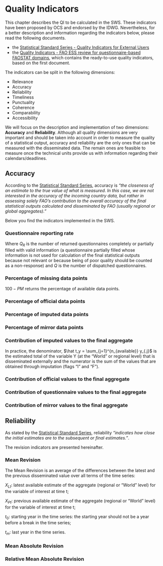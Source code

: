# **Quality Indicators** {#qualityIndicators}

This chapter describes the QI to be calculated in the SWS. These indicators have been proposed by OCS and endorsed by the IDWG. Nevertheless, for a better description and information regarding the indicators below, please read the following documents.

- the [Statistical Standard Series - Quality Indicators for External Users](http://intranet.fao.org/fileadmin/user_upload/scp/SSS_Quality_Indicators__rev20201201_.pdf) 
- the [Quality Indicators - FAO ESS review for questionnaire-based FAOSTAT domains](documentation/Quality_indicators_DRAFT_v20190628 (003).docx), which contains the ready-to-use quality indicators, based on the first document.

The indicators can be split in the following dimensions:

- Relevance
- Accuracy
- Reliability
- Timeliness
- Punctuality
- Coherence
- Comparability
- Accessibility

We will focus on the description and implementation of two dimensions: **Accuracy** and **Reliability**. Although all quality dimensions are very important and should be taken into account in order to measure the quality of a statistical output, accuracy and reliability are the only ones that can be measured with the disseminated data. The remain ones are feasible to measure once the technical units provide us with information regarding their calendars/deadlines.

## Accuracy

According to the [Statistical Standard Series](http://intranet.fao.org/fileadmin/user_upload/scp/SSS_Quality_Indicators__rev20201201_.pdf), accuracy is *"the closeness of an estimate to the true value of what is measured. In this case, we are not interested in the accuracy of the incoming country data, but rather in assessing solely FAO’s contribution to the overall accuracy of the final statistical outputs calculated and disseminated by FAO (usually regional or global aggregates)."*

Below you find the indicators implemented in the SWS.

### Questionnaire reporting rate

\begin{equation} 
  QRR = \frac{Q_R}{Q} \times 100
\end{equation} 

Where $Q_R$ is the number of returned questionnaires completely or partially filled with valid information (a questionnaire partially filled whose information is not used for calculation of the final statistical outputs because not relevant or because being of poor quality should be counted as a non-response) and $Q$ is the number of dispatched questionnaires.

### Percentage of missing data points

\begin{equation} 
  PM = \frac{n_{Missing}}{n_{Relevant}} \times 100
\end{equation} 

$100-PM$ returns the percentage of available data points.


### Percentage of official data points

\begin{equation} 
  RO = \frac{n_{Official}}{n_{Available}} \times 100
\end{equation} 


### Percentage of imputed data points

\begin{equation} 
  RI = \frac{n_{Imputed}}{n_{Available}} \times 100
\end{equation} 

### Percentage of mirror data points

\begin{equation} 
  RM = \frac{n_{Mirror}}{n_{Available}} \times 100
\end{equation} 

### Contribution of imputed values to the final aggregate

\begin{equation} 
  CIVT = \frac{\sum_{j=1}^{n_I} y_{Ij} + \sum_{j=1}^{n_F} y_{Fj}}{\sum_{j=1}^{n_{available}} y_{.j}} \times 100
\end{equation} 


In practice, the denominator, $\hat t_y = \sum_{j=1}^{n_{available}} y_{.j}$ is the estimated total of the variable Y (at the “World” or regional level) that is disseminated externally and the numerator is the sum of the values that are obtained through imputation (flags “I” and “F”).


### Contribution of official values to the final aggregate

\begin{equation} 
  COVT = \frac{\sum_{j=1}^{n_{official}} y_{official}}{\sum_{j=1}^{n_{available}} y_{.j}} \times 100
\end{equation} 


### Contribution of questionnaire values to the final aggregate

\begin{equation} 
  CQVT = \frac{\sum_{j=1}^{n_{quest}} y_{quest}}{\sum_{j=1}^{n_{available}} y_{.j}} \times 100
\end{equation} 


### Contribution of mirror values to the final aggregate

\begin{equation} 
  CMVT = \frac{\sum_{j=1}^{n_{mirror}} y_{mirror}}{\sum_{j=1}^{n_{available}} y_{.j}} \times 100
\end{equation} 



## Reliability

As stated by the [Statistical Standard Series](http://intranet.fao.org/fileadmin/user_upload/scp/SSS_Quality_Indicators__rev20201201_.pdf), reliability *"indicates how close the initial estimates are to the subsequent or final estimates."*.

The revision indicators are presented hereinafter.

### Mean Revision

The Mean Revision is an average of the differences between the latest and the previous disseminated value over all terms of the time series:

\begin{equation} 
  MR = \frac{1}{(t_m - t_0 +1)} \sum_{t=t_0}^{t_m}(X_{Lt} - X_{Pt}) 
\end{equation} 

$X_{Lt}$: latest available estimate of the aggregate (regional or “World” level) for the variable of interest at time t;

$X_{Pt}$: previous available estimate of the aggregate (regional or “World” level) for the variable of interest at time t;

$t_0$: starting year in the time series: the starting year should not be a year before a break in the time series;

$t_m$: last year in the time series.

### Mean Absolute Revision


\begin{equation} 
  MAR = \frac{1}{(t_m - t_0 +1)} \sum_{t=t_0}^{t_m}|X_{Lt} - X_{Pt}|
\end{equation} 


### Relative Mean Absolute Revision


\begin{equation} 
  RMAR_L = \frac{\sum_{t=t_0}^{t_m}|X_{Lt} - X_{Pt}|}{\sum_{t=t_0}^{t_m}X_{Lt}}
\end{equation} 